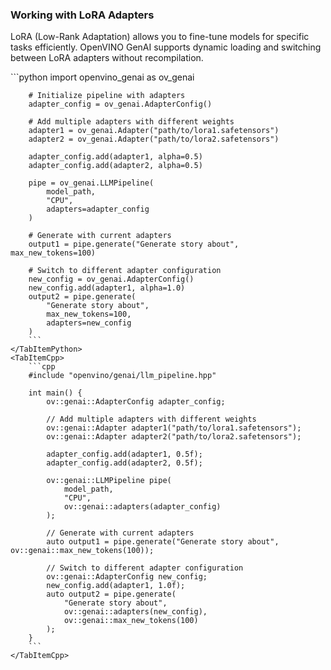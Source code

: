 ### Working with LoRA Adapters

LoRA (Low-Rank Adaptation) allows you to fine-tune models for specific tasks efficiently.
OpenVINO GenAI supports dynamic loading and switching between LoRA adapters without recompilation.

<LanguageTabs>
    <TabItemPython>
        ```python
        import openvino_genai as ov_genai

        # Initialize pipeline with adapters
        adapter_config = ov_genai.AdapterConfig()

        # Add multiple adapters with different weights
        adapter1 = ov_genai.Adapter("path/to/lora1.safetensors")
        adapter2 = ov_genai.Adapter("path/to/lora2.safetensors")

        adapter_config.add(adapter1, alpha=0.5)
        adapter_config.add(adapter2, alpha=0.5)

        pipe = ov_genai.LLMPipeline(
            model_path,
            "CPU",
            adapters=adapter_config
        )

        # Generate with current adapters
        output1 = pipe.generate("Generate story about", max_new_tokens=100)

        # Switch to different adapter configuration
        new_config = ov_genai.AdapterConfig()
        new_config.add(adapter1, alpha=1.0)
        output2 = pipe.generate(
            "Generate story about",
            max_new_tokens=100,
            adapters=new_config
        )
        ```
    </TabItemPython>
    <TabItemCpp>
        ```cpp
        #include "openvino/genai/llm_pipeline.hpp"

        int main() {
            ov::genai::AdapterConfig adapter_config;

            // Add multiple adapters with different weights
            ov::genai::Adapter adapter1("path/to/lora1.safetensors");
            ov::genai::Adapter adapter2("path/to/lora2.safetensors");

            adapter_config.add(adapter1, 0.5f);
            adapter_config.add(adapter2, 0.5f);

            ov::genai::LLMPipeline pipe(
                model_path,
                "CPU",
                ov::genai::adapters(adapter_config)
            );

            // Generate with current adapters
            auto output1 = pipe.generate("Generate story about", ov::genai::max_new_tokens(100));

            // Switch to different adapter configuration
            ov::genai::AdapterConfig new_config;
            new_config.add(adapter1, 1.0f);
            auto output2 = pipe.generate(
                "Generate story about",
                ov::genai::adapters(new_config),
                ov::genai::max_new_tokens(100)
            );
        }
        ```
    </TabItemCpp>
</LanguageTabs>

